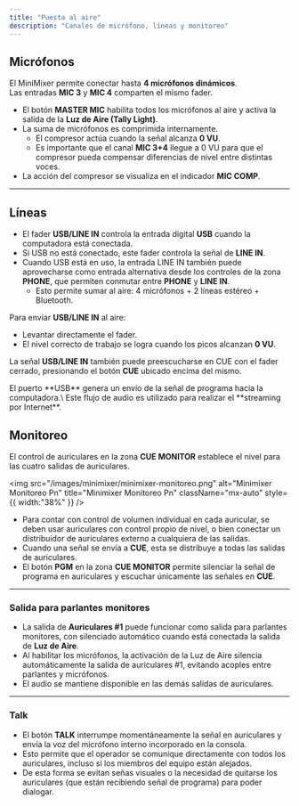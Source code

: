 ```yaml
---
title: "Puesta al aire"
description: "Canales de micrófono, líneas y monitoreo"
---
```


## Micrófonos

El MiniMixer permite conectar hasta **4 micrófonos dinámicos**.\
Las entradas **MIC 3** y **MIC 4** comparten el mismo fader.

- El botón **MASTER MIC** habilita todos los micrófonos al aire y activa la salida de la **Luz de Aire (Tally Light)**.
- La suma de micrófonos es comprimida internamente.
  - El compresor actúa cuando la señal alcanza **0 VU**.
  - Es importante que el canal **MIC 3+4** llegue a 0 VU para que el compresor pueda compensar diferencias de nivel entre distintas voces.
- La acción del compresor se visualiza en el indicador **MIC COMP**.

---

## Líneas

- El fader **USB/LINE IN** controla la entrada digital **USB** cuando la computadora está conectada.
- Si USB no está conectado, este fader controla la señal de **LINE IN**.
- Cuando USB está en uso, la entrada LINE IN también puede aprovecharse como entrada alternativa desde los controles de la zona **PHONE**, que permiten conmutar entre **PHONE** y **LINE IN**.
  - Esto permite sumar al aire: 4 micrófonos + 2 líneas estéreo + Bluetooth.

Para enviar **USB/LINE IN** al aire:

- Levantar directamente el fader.
- El nivel correcto de trabajo se logra cuando los picos alcanzan **0 VU**.

La señal **USB/LINE IN** también puede preescucharse en CUE con el fader cerrado, presionando el botón **CUE** ubicado encima del mismo.

<Info>
  El puerto **USB** genera un envío de la señal de programa hacia la computadora.\
  Este flujo de audio es utilizado para realizar el **streaming por Internet**.
</Info>

## Monitoreo

El control de auriculares en la zona **CUE MONITOR** establece el nivel para las cuatro salidas de auriculares.

<img
  src="/images/minimixer/minimixer-monitoreo.png"
  alt="Minimixer Monitoreo Pn"
  title="Minimixer Monitoreo Pn"
  className="mx-auto"
  style={{ width:"38%" }}
/>

- Para contar con control de volumen individual en cada auricular, se deben usar auriculares con control propio de nivel, o bien conectar un distribuidor de auriculares externo a cualquiera de las salidas.
- Cuando una señal se envía a **CUE**, esta se distribuye a todas las salidas de auriculares.
- El botón **PGM** en la zona **CUE MONITOR** permite silenciar la señal de programa en auriculares y escuchar únicamente las señales en **CUE**.

---

### Salida para parlantes monitores

- La salida de **Auriculares #1** puede funcionar como salida para parlantes monitores, con silenciado automático cuando está conectada la salida de **Luz de Aire**.
- Al habilitar los micrófonos, la activación de la Luz de Aire silencia automáticamente la salida de auriculares #1, evitando acoples entre parlantes y micrófonos.
- El audio se mantiene disponible en las demás salidas de auriculares.

---

### Talk

- El botón **TALK** interrumpe momentáneamente la señal en auriculares y envía la voz del micrófono interno incorporado en la consola.
- Esto permite que el operador se comunique directamente con todos los auriculares, incluso si los miembros del equipo están alejados.
- De esta forma se evitan señas visuales o la necesidad de quitarse los auriculares (que están recibiendo señal de programa) para poder dialogar.
